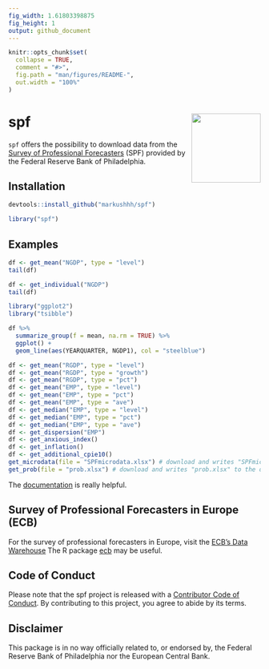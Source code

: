 ---
fig_width: 1.61803398875
fig_height: 1
output: github_document
---

<!-- README.md is generated from README.Rmd. Please edit that file -->

```{r, include = FALSE}
knitr::opts_chunk$set(
  collapse = TRUE,
  comment = "#>",
  fig.path = "man/figures/README-",
  out.width = "100%"
)
```

# spf <a href='https://github.com/markushhh/spf'><img src='man/figures/sticker.png' align="right" height="138.5" /></a>
 
<!-- badges: start -->
<!-- badges: end -->

`spf` offers the possibility to download data from the [Survey of Professional Forecasters](https://www.philadelphiafed.org/research-and-data/real-time-center/survey-of-professional-forecasters/data-files) (SPF) provided by the Federal Reserve Bank of Philadelphia. 

## Installation

```r
devtools::install_github("markushhh/spf")
```

```{r}
library("spf")
```

## Examples

```{r}
df <- get_mean("NGDP", type = "level")
tail(df)
```

```{r}
df <- get_individual("NGDP")
tail(df)
```

```{r df, out.width = "40%"}
library("ggplot2")
library("tsibble")

df %>%
  summarize_group(f = mean, na.rm = TRUE) %>% 
  ggplot() +
  geom_line(aes(YEARQUARTER, NGDP1), col = "steelblue")
```

```r
df <- get_mean("RGDP", type = "level")
df <- get_mean("RGDP", type = "growth")
df <- get_mean("RGDP", type = "pct")
df <- get_mean("EMP", type = "level")
df <- get_mean("EMP", type = "pct")
df <- get_mean("EMP", type = "ave")
df <- get_median("EMP", type = "level")
df <- get_median("EMP", type = "pct")
df <- get_median("EMP", type = "ave")
df <- get_dispersion("EMP")
df <- get_anxious_index()
df <- get_inflation()
df <- get_additional_cpie10()
get_microdata(file = "SPFmicrodata.xlsx") # download and writes "SPFmicrodata.xlsx" to the disk
get_prob(file = "prob.xlsx") # download and writes "prob.xlsx" to the disk
```

The [documentation](https://www.philadelphiafed.org/-/media/research-and-data/real-time-center/survey-of-professional-forecasters/spf-documentation.pdf?la=en) is really helpful.

## Survey of Professional Forecasters in Europe (ECB)

For the survey of professional forecasters in Europe, visit the [ECB's Data Warehouse](https://sdw.ecb.europa.eu/browse.do?node=9691152)
The R package [ecb](https://github.com/expersso/ecb) may be useful.

## Code of Conduct

Please note that the spf project is released with a [Contributor Code of Conduct](https://github.com/markushhh/spf/CODE_OF_CONDUCT.md). 
By contributing to this project, you agree to abide by its terms.

## Disclaimer

This package is in no way officially related to, or endorsed by, the Federal Reserve Bank of Philadelphia nor the European Central Bank.
